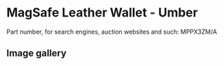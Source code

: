
# MagSafe Leather Wallet - Umber

Part number, for search engines, auction websites and such: MPPX3ZM/A

## Image gallery

<div style={{ width: '100%', maxWidth: '768px' }}>
<GalleryComponent
    images={[
      {
        original: "/everysource/MPPX3.webp",
        thumbnail: "/everypreview/MPPX3.webp",
      },
      {
        original: "/everysource/MPPX3_AV1.webp",
        thumbnail: "/everypreview/MPPX3_AV1.webp",
      },
      {
        original: "/everysource/MPPX3_AV2.webp",
        thumbnail: "/everypreview/MPPX3_AV2.webp",
      },
      {
        original: "/everysource/MPPX3_AV3.webp",
        thumbnail: "/everypreview/MPPX3_AV3.webp",
      },
      {
        original: "/everysource/MPPX3_AV4.webp",
        thumbnail: "/everypreview/MPPX3_AV4.webp",
      }
    ]}
  />
</div>